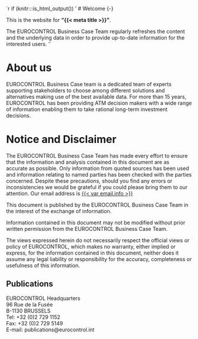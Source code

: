 `r if (knitr:::is_html_output()) '
# Welcome {-}

This is the website for __"{{< meta title  >}}"__.


The EUROCONTROL Business Case Team regularly refreshes the content and the underlying data
in order to provide up-to-date information for the interested users.
'`

# About us

EUROCONTROL Business Case team is a dedicated team of experts supporting stakeholders to choose among different solutions and alternatives making use of the best available data. For more than 15 years, EUROCONTROL has been providing ATM decision makers with a wide range of  information enabling them to take rational long-term investment decisions.

# Notice and Disclaimer {-}

The EUROCONTROL Business Case Team has made every effort to ensure that the information and analysis contained in this document are as accurate as possible. Only information from quoted sources has been used
and information relating to named parties has been checked with the parties concerned. Despite these
precautions, should you find any errors or inconsistencies we would be grateful if you could please bring them to
our attention. Our email address is [{{< var email.info >}}](mailto:{{< var email.info >}})

This document is published by the EUROCONTROL Business Case Team in the interest of the exchange of
information.

Information contained in this document may not be modified without prior written permission from the
EUROCONTROL Business Case Team.

The views expressed herein do not necessarily respect the official views or policy of EUROCONTROL, which
makes no warranty, either implied or express, for the information contained in this document, neither does it
assume any legal liability or responsibility for the accuracy, completeness or usefulness of this information.




## Publications {-}

| EUROCONTROL Headquarters
| 96 Rue de la Fusée
| B-1130 BRUSSELS
| Tel: +32 (0)2 729 1152
| Fax: +32 (0)2 729 5149
| E-mail: publications@eurocontrol.int